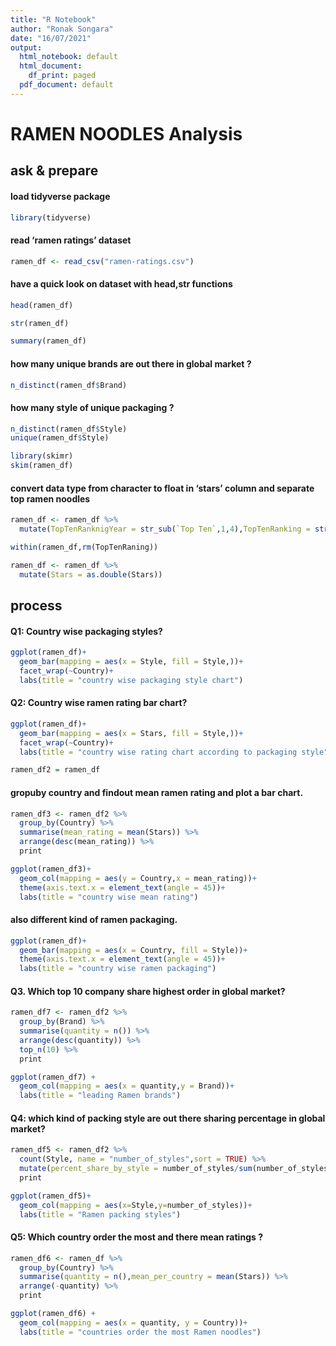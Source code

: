 ```yaml
---
title: "R Notebook"
author: "Ronak Songara"
date: "16/07/2021"
output:
  html_notebook: default
  html_document:
    df_print: paged
  pdf_document: default
---
```


# RAMEN NOODLES Analysis

## ask & prepare


#### load tidyverse package

```r
library(tidyverse)
```


#### read 'ramen ratings' dataset

```r
ramen_df <- read_csv("ramen-ratings.csv")
```
#### have a quick look on dataset with head,str functions

```r
head(ramen_df)
```

```r
str(ramen_df)
```


```r
summary(ramen_df)
```
#### how many unique brands are out there in global market ?
```r
n_distinct(ramen_df$Brand)
```

#### how many style of unique packaging ?
```r
n_distinct(ramen_df$Style)
unique(ramen_df$Style)
```


```r
library(skimr)
skim(ramen_df)
```

#### convert data type from character to float in 'stars' column and separate top ramen noodles

```r
ramen_df <- ramen_df %>%
  mutate(TopTenRanknigYear = str_sub(`Top Ten`,1,4),TopTenRanking = str_sub(`Top Ten`,7))
```

```r
within(ramen_df,rm(TopTenRaning))
```
```r
ramen_df <- ramen_df %>%
  mutate(Stars = as.double(Stars))
```

## process

#### Q1: Country wise packaging styles?

```r
ggplot(ramen_df)+
  geom_bar(mapping = aes(x = Style, fill = Style,))+
  facet_wrap(~Country)+
  labs(title = "country wise packaging style chart")
```

#### Q2: Country wise ramen rating bar chart?

```r
ggplot(ramen_df)+
  geom_bar(mapping = aes(x = Stars, fill = Style,))+
  facet_wrap(~Country)+
  labs(title = "country wise rating chart according to packaging style")

```

```r
ramen_df2 = ramen_df
```

#### gropuby country and findout mean ramen rating and plot a bar chart.



```r
ramen_df3 <- ramen_df2 %>%
  group_by(Country) %>%
  summarise(mean_rating = mean(Stars)) %>%
  arrange(desc(mean_rating)) %>%
  print
```

```r
ggplot(ramen_df3)+
  geom_col(mapping = aes(y = Country,x = mean_rating))+
  theme(axis.text.x = element_text(angle = 45))+
  labs(title = "country wise mean rating")
```

#### also different kind of ramen packaging.

```r
ggplot(ramen_df)+
  geom_bar(mapping = aes(x = Country, fill = Style))+
  theme(axis.text.x = element_text(angle = 45))+
  labs(title = "country wise ramen packaging")
```

#### Q3. Which top 10 company share highest order in global market?


```r
ramen_df7 <- ramen_df2 %>%
  group_by(Brand) %>%
  summarise(quantity = n()) %>%
  arrange(desc(quantity)) %>%
  top_n(10) %>%
  print
```


```r
ggplot(ramen_df7) +
  geom_col(mapping = aes(x = quantity,y = Brand))+
  labs(title = "leading Ramen brands")
```
#### Q4: which kind of packing style are out there sharing percentage in global market?

```r
ramen_df5 <- ramen_df2 %>%
  count(Style, name = "number_of_styles",sort = TRUE) %>%
  mutate(percent_share_by_style = number_of_styles/sum(number_of_styles)*100) %>%
  print
```

```r
ggplot(ramen_df5)+
  geom_col(mapping = aes(x=Style,y=number_of_styles))+
  labs(title = "Ramen packing styles")
```

#### Q5: Which country order the most and there mean ratings ?

```r
ramen_df6 <- ramen_df %>%
  group_by(Country) %>%
  summarise(quantity = n(),mean_per_country = mean(Stars)) %>%
  arrange(-quantity) %>%
  print
```

```r
ggplot(ramen_df6) +
  geom_col(mapping = aes(x = quantity, y = Country))+
  labs(title = "countries order the most Ramen noodles")
```


